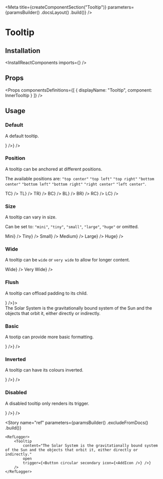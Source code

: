 
<Meta
    title={createComponentSection("Tooltip")}
    parameters={paramsBuilder()
        .docsLayout(<ReactComponentsLayout semanticPath="/modules/popup" />)
        .build()}
/>

# Tooltip

## Installation

<InstallReactComponents imports={<Imports />} />

## Props

<HocWarning componentName="Popup" semanticPath="/modules/popup" />

<Props
    componentsDefinitions={[
        { displayName: "Tooltip", component: InnerTooltip }
    ]}
/>

## Usage

### Default

A default tooltip.

<Preview>
    <Story name="default">
        <Tooltip
            content="The Solar System is the gravitationally bound system of the Sun and the objects that orbit it, either directly or indirectly."
            trigger={<Button circular icon={<AddIcon />} />}
        />
    </Story>
</Preview>

### Position

A tooltip can be anchored at different positions.

The available positions are: `"top center"` `"top left"` `"top right"` `"bottom center"` `"bottom left"` `"bottom right"` `"right center"` `"left center"`.

<Preview>
    <Story name="position">
        <div className="flex items-space-between">
            <Tooltip position="top center" content="The Solar System is the gravitationally bound system of the Sun and the objects that orbit it, either directly or indirectly." trigger={<Button secondary circular size="large">TC</Button>} />
            <Tooltip position="top left" content="The Solar System is the gravitationally bound system of the Sun and the objects that orbit it, either directly or indirectly." trigger={<Button secondary circular size="large">TL</Button>} />
            <Tooltip position="top right" content="The Solar System is the gravitationally bound system of the Sun and the objects that orbit it, either directly or indirectly." trigger={<Button secondary circular size="large">TR</Button>} />
            <Tooltip position="bottom center" content="The Solar System is the gravitationally bound system of the Sun and the objects that orbit it, either directly or indirectly." trigger={<Button secondary circular size="large">BC</Button>} />
            <Tooltip position="bottom left" content="The Solar System is the gravitationally bound system of the Sun and the objects that orbit it, either directly or indirectly." trigger={<Button secondary circular size="large">BL</Button>} />
            <Tooltip position="bottom right" content="The Solar System is the gravitationally bound system of the Sun and the objects that orbit it, either directly or indirectly." trigger={<Button secondary circular size="large">BR</Button>} />
            <Tooltip position="right center" content="The Solar System is the gravitationally bound system of the Sun and the objects that orbit it, either directly or indirectly." trigger={<Button secondary circular size="large">RC</Button>} />
            <Tooltip position="left center" content="The Solar System is the gravitationally bound system of the Sun and the objects that orbit it, either directly or indirectly." trigger={<Button secondary circular size="large">LC</Button>} />
        </div>
    </Story>
</Preview>

### Size

A tooltip can vary in size.

Can be set to: `"mini"`, `"tiny"`, `"small"`, `"large"`, `"huge"` or omitted.

<Preview>
    <Story name="size">
        <div className="flex items-space-between">
            <Tooltip size="mini" content="The Solar System is the gravitationally bound system of the Sun and the objects that orbit it, either directly or indirectly." trigger={<Button secondary >Mini</Button>} />
            <Tooltip size="tiny" content="The Solar System is the gravitationally bound system of the Sun and the objects that orbit it, either directly or indirectly." trigger={<Button secondary >Tiny</Button>} />
            <Tooltip size="small" content="The Solar System is the gravitationally bound system of the Sun and the objects that orbit it, either directly or indirectly." trigger={<Button secondary >Small</Button>} />
            <Tooltip content="The Solar System is the gravitationally bound system of the Sun and the objects that orbit it, either directly or indirectly." trigger={<Button secondary >Medium</Button>} />
            <Tooltip size="large" content="The Solar System is the gravitationally bound system of the Sun and the objects that orbit it, either directly or indirectly." trigger={<Button secondary >Large</Button>} />
            <Tooltip size="huge" content="The Solar System is the gravitationally bound system of the Sun and the objects that orbit it, either directly or indirectly." trigger={<Button secondary >Huge</Button>} />
        </div>
    </Story>
</Preview>

### Wide

A tooltip can be `wide` or `very wide` to allow for longer content.

<Preview>
    <Story name="wide">
        <div className="flex items-space-between">
            <Tooltip
                wide
                content="The Solar System is the gravitationally bound system of the Sun and the objects that orbit it, either directly or indirectly."
                trigger={<Button secondary >Wide</Button>}
            />
            <Tooltip
                wide="very"
                content="The Solar System is the gravitationally bound system of the Sun and the objects that orbit it, either directly or indirectly."
                trigger={<Button secondary >Very Wide</Button>}
            />
        </div>
    </Story>
</Preview>

### Flush

A tooltip can offload padding to its child.

<Preview>
    <Story name="flush">
        <Tooltip flush trigger={<Button circular icon={<AddIcon />} />}>
            <div className="pa10">
                The Solar System is the gravitationally bound system of the Sun and the objects that orbit it, either directly or indirectly.
            </div>
        </Tooltip>
    </Story>
</Preview>

### Basic

A tootip can provide more basic formatting.

<Preview>
    <Story name="basic">
        <Tooltip
            basic
            content="The Solar System is the gravitationally bound system of the Sun and the objects that orbit it, either directly or indirectly."
            trigger={<Button circular icon={<AddIcon />} />}
        />
    </Story>
</Preview>

### Inverted

A tooltip can have its colours inverted.

<Preview>
    <Story name="inverted">
        <Tooltip
            inverted
            content="The Solar System is the gravitationally bound system of the Sun and the objects that orbit it, either directly or indirectly."
            trigger={<Button circular icon={<AddIcon />} />}
        />
    </Story>
</Preview>

### Disabled

A disabled tooltip only renders its trigger.

<Preview>
    <Story name="disabled">
        <Tooltip
            disabled
            content="The Solar System is the gravitationally bound system of the Sun and the objects that orbit it, either directly or indirectly."
            trigger={<Button circular icon={<AddIcon />} />}
        />
    </Story>
</Preview>

<Story
    name="ref"
    parameters={paramsBuilder()
        .excludeFromDocs()
        .build()}
>
    <RefLogger>
        <Tooltip
            content="The Solar System is the gravitationally bound system of the Sun and the objects that orbit it, either directly or indirectly."
            open
            trigger={<Button circular secondary icon={<AddIcon />} />}
        />
    </RefLogger>
</Story>
